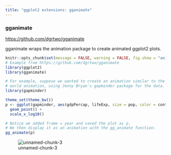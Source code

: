 ```yaml
---
title: "ggplot2 extensions: gganimate"
---
```


### gganimate
<https://github.com/dgrtwo/gganimate>

gganimate wraps the animation package to create animated ggplot2 plots.

```r
knitr::opts_chunk$set(message = FALSE, warning = FALSE, fig.show = "animate")
# Example from https://github.com/dgrtwo/gganimate
library(ggplot2)
library(gganimate)

# For example, suppose we wanted to create an animation similar to the Gapminder 
# world animation, using Jenny Bryan's gapminder package for the data.
library(gapminder)

theme_set(theme_bw())
p <- ggplot(gapminder, aes(gdpPercap, lifeExp, size = pop, color = continent, frame = year)) +
  geom_point() +
  scale_x_log10()

# Notice we added frame = year and saved the plot as p. 
# We then display it as an animation with the gg_animate function:
gg_animate(p)
```

![unnamed-chunk-3](images/output.gif)
